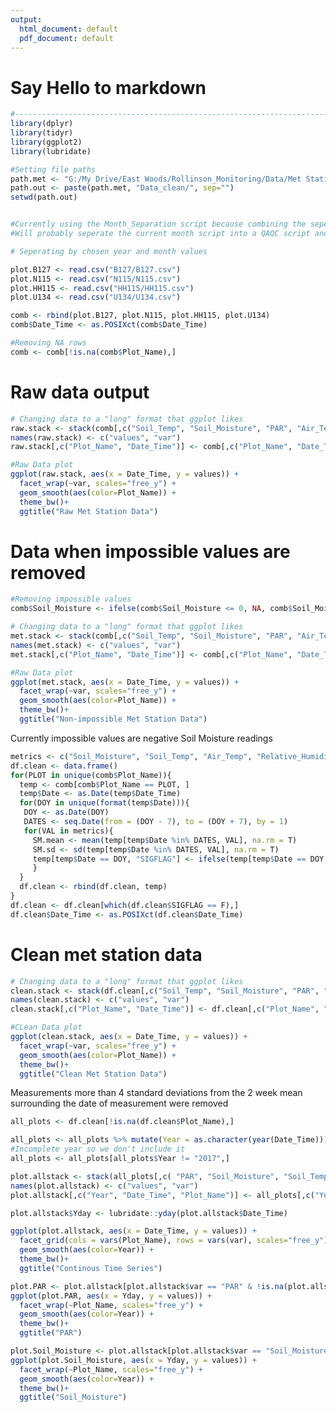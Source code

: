 ```yaml
---
output:
  html_document: default
  pdf_document: default
---
```


# Say Hello to markdown

```r
#-----------------------------------------------------------------------------------------------------------------------------------#
library(dplyr)
library(tidyr)
library(ggplot2)
library(lubridate)

#Setting file paths
path.met <- "G:/My Drive/East Woods/Rollinson_Monitoring/Data/Met Stations/Single_Plots/"
path.out <- paste(path.met, "Data_clean/", sep="")
setwd(path.out)


#Currently using the Month_Separation script because combining the seperate files results in 147 columns
#Will probably seperate the current month script into a QAQC script and the seperation script

# Seperating by chosen year and month values

plot.B127 <- read.csv("B127/B127.csv")
plot.N115 <- read.csv("N115/N115.csv")
plot.HH115 <- read.csv("HH115/HH115.csv")
plot.U134 <- read.csv("U134/U134.csv")

comb <- rbind(plot.B127, plot.N115, plot.HH115, plot.U134)
comb$Date_Time <- as.POSIXct(comb$Date_Time)

#Removing NA rows 
comb <- comb[!is.na(comb$Plot_Name),]
```

# Raw data output
```r
# Changing data to a "long" format that ggplot likes
raw.stack <- stack(comb[,c("Soil_Temp", "Soil_Moisture", "PAR", "Air_Temp", "Relative_Humidity")])
names(raw.stack) <- c("values", "var")
raw.stack[,c("Plot_Name", "Date_Time")] <- comb[,c("Plot_Name", "Date_Time")]

#Raw Data plot
ggplot(raw.stack, aes(x = Date_Time, y = values)) +
  facet_wrap(~var, scales="free_y") +
  geom_smooth(aes(color=Plot_Name)) +
  theme_bw()+
  ggtitle("Raw Met Station Data")
```

# Data when impossible values are removed
```r
#Removing impossible values
comb$Soil_Moisture <- ifelse(comb$Soil_Moisture <= 0, NA, comb$Soil_Moisture)

# Changing data to a "long" format that ggplot likes
met.stack <- stack(comb[,c("Soil_Temp", "Soil_Moisture", "PAR", "Air_Temp", "Relative_Humidity")])
names(met.stack) <- c("values", "var")
met.stack[,c("Plot_Name", "Date_Time")] <- comb[,c("Plot_Name", "Date_Time")]

#Raw Data plot
ggplot(met.stack, aes(x = Date_Time, y = values)) +
  facet_wrap(~var, scales="free_y") +
  geom_smooth(aes(color=Plot_Name)) +
  theme_bw()+
  ggtitle("Non-impossible Met Station Data")
```


Currently impossible values are negative Soil Moisture readings


```r
metrics <- c("Soil_Moisture", "Soil_Temp", "Air_Temp", "Relative_Humidity", "PAR")
df.clean <- data.frame()
for(PLOT in unique(comb$Plot_Name)){
  temp <- comb[comb$Plot_Name == PLOT, ]
  temp$Date <- as.Date(temp$Date_Time)
  for(DOY in unique(format(temp$Date))){
   DOY <- as.Date(DOY)
   DATES <- seq.Date(from = (DOY - 7), to = (DOY + 7), by = 1)
   for(VAL in metrics){
     SM.mean <- mean(temp[temp$Date %in% DATES, VAL], na.rm = T)
     SM.sd <- sd(temp[temp$Date %in% DATES, VAL], na.rm = T)
     temp[temp$Date == DOY, "SIGFLAG"] <- ifelse(temp[temp$Date == DOY, VAL]<SM.mean-4*SM.sd | temp[temp$Date == DOY, VAL]>SM.mean+4*SM.sd, T, F)
     }
  }
  df.clean <- rbind(df.clean, temp)
}
df.clean <- df.clean[which(df.clean$SIGFLAG == F),]
df.clean$Date_Time <- as.POSIXct(df.clean$Date_Time)
```


# Clean met station data
```r
# Changing data to a "long" format that ggplot likes
clean.stack <- stack(df.clean[,c("Soil_Temp", "Soil_Moisture", "PAR", "Air_Temp", "Relative_Humidity")])
names(clean.stack) <- c("values", "var")
clean.stack[,c("Plot_Name", "Date_Time")] <- df.clean[,c("Plot_Name", "Date_Time")]

#CLean Data plot
ggplot(clean.stack, aes(x = Date_Time, y = values)) +
  facet_wrap(~var, scales="free_y") +
  geom_smooth(aes(color=Plot_Name)) +
  theme_bw()+
  ggtitle("Clean Met Station Data")
```

Measurements more than 4 standard deviations from the 2 week mean surrounding the date of measurement were removed


```r
all_plots <- df.clean[!is.na(df.clean$Plot_Name),]

all_plots <- all_plots %>% mutate(Year = as.character(year(Date_Time)))
#Incomplete year so we don't include it
all_plots <- all_plots[all_plots$Year != "2017",]

plot.allstack <- stack(all_plots[,c( "PAR", "Soil_Moisture", "Soil_Temp")])
names(plot.allstack) <- c("values", "var")
plot.allstack[,c("Year", "Date_Time", "Plot_Name")] <- all_plots[,c("Year", "Date_Time", "Plot_Name")]

plot.allstack$Yday <- lubridate::yday(plot.allstack$Date_Time)

ggplot(plot.allstack, aes(x = Date_Time, y = values)) +
  facet_grid(cols = vars(Plot_Name), rows = vars(var), scales="free_y") +
  geom_smooth(aes(color=Year)) +
  theme_bw()+
  ggtitle("Continous Time Series")
```

```r
plot.PAR <- plot.allstack[plot.allstack$var == "PAR" & !is.na(plot.allstack$Plot_Name),]
ggplot(plot.PAR, aes(x = Yday, y = values)) +
  facet_wrap(~Plot_Name, scales="free_y") +
  geom_smooth(aes(color=Year)) +
  theme_bw()+
  ggtitle("PAR")
```

```r
plot.Soil_Moisture <- plot.allstack[plot.allstack$var == "Soil_Moisture" & !is.na(plot.allstack$Plot_Name) & plot.allstack$Year != 2017 ,]
ggplot(plot.Soil_Moisture, aes(x = Yday, y = values)) +
  facet_wrap(~Plot_Name, scales="free_y") +
  geom_smooth(aes(color=Year)) +
  theme_bw()+
  ggtitle("Soil_Moisture")
```
